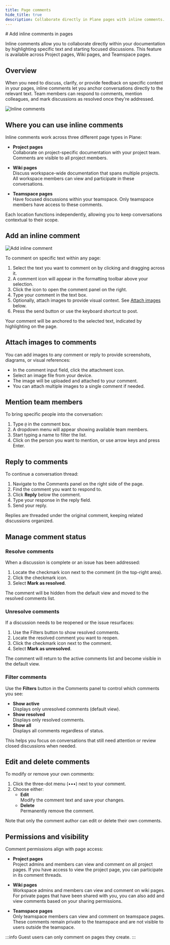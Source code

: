 ```yaml
---
title: Page comments
hide_title: true
description: Collaborate directly in Plane pages with inline comments. Highlight text, mention teammates, and resolve discussions across projects, wikis, and teamspaces.
---
```



<div className="tag-wrapper">
  # Add inline comments in pages
  <Tags tags={[{ name: "Business", link: "https://plane.so/pricing", additionalClass: "business" }]} />
</div>

Inline comments allow you to collaborate directly within your documentation by highlighting specific text and starting focused discussions. This feature is available across Project pages, Wiki pages, and Teamspace pages.

## Overview

When you need to discuss, clarify, or provide feedback on specific content in your pages, inline comments let you anchor conversations directly to the relevant text. Team members can respond to comments, mention colleagues, and mark discussions as resolved once they're addressed.

![Inline comments](https://media.docs.plane.so/pages/inline-comment.webp#center)

## Where you can use inline comments

Inline comments work across three different page types in Plane:

- **Project pages**  
Collaborate on project-specific documentation with your project team. Comments are visible to all project members.

- **Wiki pages**  
Discuss workspace-wide documentation that spans multiple projects. All workspace members can view and participate in these conversations.

- **Teamspace pages**  
Have focused discussions within your teamspace. Only teamspace members have access to these comments.

Each location functions independently, allowing you to keep conversations contextual to their scope.

## Add an inline comment

![Add inline comment](https://media.docs.plane.so/pages/add-inline-comment.webp#center)

To comment on specific text within any page:

1. Select the text you want to comment on by clicking and dragging across it.
2. A comment icon will appear in the formatting toolbar above your selection.
3. Click the icon to open the comment panel on the right.
4. Type your comment in the text box.
5. Optionally, attach images to provide visual context. See [Attach images](#attach-images-to-comments) below.
6. Press the send button or use the keyboard shortcut to post.

Your comment will be anchored to the selected text, indicated by highlighting on the page.

## Attach images to comments
You can add images to any comment or reply to provide screenshots, diagrams, or visual references:

- In the comment input field, click the attachment icon.
- Select an image file from your device.
- The image will be uploaded and attached to your comment.
- You can attach multiple images to a single comment if needed. 

## Mention team members

To bring specific people into the conversation:

1. Type `@` in the comment box.
2. A dropdown menu will appear showing available team members.
3. Start typing a name to filter the list.
4. Click on the person you want to mention, or use arrow keys and press Enter.

<!-- Mentioned team members will receive a notification about the comment. -->

## Reply to comments

To continue a conversation thread:

1. Navigate to the Comments panel on the right side of the page.
2. Find the comment you want to respond to.
3. Click **Reply** below the comment.
4. Type your response in the reply field.
5. Send your reply.

Replies are threaded under the original comment, keeping related discussions organized.

## Manage comment status

### Resolve comments

When a discussion is complete or an issue has been addressed:

1. Locate the checkmark icon next to the comment (in the top-right area).
2. Click the checkmark icon.
3. Select **Mark as resolved**.

The comment will be hidden from the default view and moved to the resolved comments list.

### Unresolve comments

If a discussion needs to be reopened or the issue resurfaces:

1. Use the Filters button to show resolved comments.
2. Locate the resolved comment you want to reopen.
3. Click the checkmark icon next to the comment.
4. Select **Mark as unresolved**.

The comment will return to the active comments list and become visible in the default view.

### Filter comments

Use the **Filters** button in the Comments panel to control which comments you see:

- **Show active**  
Displays only unresolved comments (default view).
- **Show resolved**  
Displays only resolved comments.
- **Show all**  
Displays all comments regardless of status.

This helps you focus on conversations that still need attention or review closed discussions when needed.

## Edit and delete comments

To modify or remove your own comments:

1. Click the three-dot menu (•••) next to your comment.
2. Choose either:
   - **Edit**  
   Modify the comment text and save your changes.
   - **Delete**   
   Permanently remove the comment.

Note that only the comment author can edit or delete their own comments.

## Permissions and visibility

Comment permissions align with page access:

- **Project pages**  
Project admins and members can view and comment on all project pages. If you have access to view the project page, you can participate in its comment threads.

- **Wiki pages**  
Workspace admins and members can view and comment on wiki pages. For private pages that have been shared with you, you can also add and view comments based on your sharing permissions.

- **Teamspace pages**  
Only teamspace members can view and comment on teamspace pages. These comments remain private to the teamspace and are not visible to users outside the teamspace.

:::info
Guest users can only comment on pages they create. 
:::